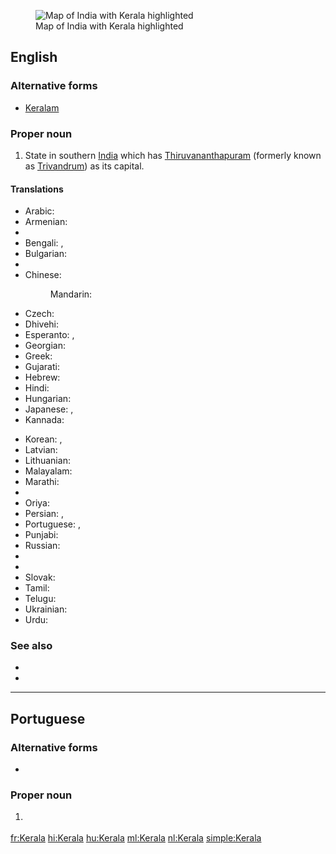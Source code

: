 [[Image:Kerala in India (disputed hatched).svg|thumb|Map of India with Kerala highlighted]]
==English==
{{wikipedia}}

===Alternative forms===
* [[Keralam]]

===Proper noun===
{{en-proper noun}}

# State in southern [[India]] which has [[Thiruvananthapuram]] (formerly known as [[Trivandrum]]) as its capital.

====Translations====
{{trans-top|state in southern India}}
* Arabic: {{t|ar|كيرلا|f|tr=kiralā}}
* Armenian: {{t|hy|Կերալա|tr=Kerala}}
* {{trreq|as}}
* Bengali: {{t|bn|কেরালা|sc=Beng}}, {{t|bn|কেরল|sc=Beng}}
* Bulgarian: {{t|bg|Керала|sc=Cyrl}}
* {{trreq|hne}}
* Chinese:
*: Mandarin: {{t+|cmn|喀拉拉邦|tr=Kālālā-bāng|sc=Hani}}
* Czech: {{t|cs|Kérala}}
* Dhivehi: {{t|dv|ކެރެލާ|sc=Thaa}}
* Esperanto: {{t|eo|Keralao}}, {{t|eo|Keralo}}
* Georgian: {{t|ka|კერალა|sc=Geor}}
* Greek: {{t|el|Κεράλα|sc=Grek}}
* Gujarati: {{t|gu|કેરળ|sc=Gujr}}
* Hebrew: {{t|he|קראלה}}
* Hindi: {{t+|hi|केरल|tr=kerala}}
* Hungarian: {{t+|hu|Kerala}}
* Japanese: {{t|ja|ケーララ州|tr=Kērara-shū}},  {{t|ja|ケーララ|tr=Kērara}}
* Kannada: {{t+|kn|ಕೇರಳ|tr=kēraḷa|sc=Knda}}
{{trans-mid}}
* Korean: {{t|ko|케랄라 주|tr=Keralla ju|sc=Hang}},  {{t|ko|케랄라|tr=Keralla|sc=Hang}}
* Latvian: {{t|lv|Kerala}}
* Lithuanian: {{t|lt|Kerala}}
* Malayalam: {{t+|ml|കേരളം|tr=Kēraḷam|sc=Mlym}}
* Marathi: {{t|mr|केरळ|sc=Deva}}
* {{trreq|lus}}
* Oriya: {{t|or|କେରଳ|sc=Orya}}
* Persian: {{t|fa|کرلا|tr=Keralâ|sc=fa-Arab}}, {{t|fa|کرالا|tr=Kerâlâ|sc=fa-Arab}}
* Portuguese: {{t|pt|Kerala}}, {{t|pt|Querala}}
* Punjabi: {{t|pa|ਕੇਰਲਾ|sc=Guru}}
* Russian: {{t|ru|Керала|f|tr=Kerála}}
* {{trreq|sat}}
* {{trreq|sip}}
* Slovak: {{t|sk|Kérala}}
* Tamil: {{t|ta|கேரளா}}
* Telugu: {{t+|te|కేరళ}}
* Ukrainian: {{t|uk|Керала|sc=Cyrl}}
* Urdu: {{t|ur|کیرلا|tr=kerala}}
{{trans-bottom}}

===See also===
* {{pedialite|Kerala}}
* {{list:states of India/en}}

----

==Portuguese==

===Alternative forms===
* {{l/pt|Querala}}

===Proper noun===
{{pt-proper noun}}

# {{l/en|Kerala}} {{gloss|state in southern India}}

[[fr:Kerala]]
[[hi:Kerala]]
[[hu:Kerala]]
[[ml:Kerala]]
[[nl:Kerala]]
[[simple:Kerala]]
